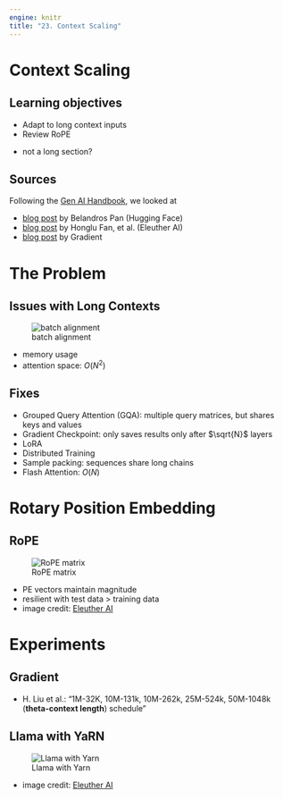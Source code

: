```yaml
---
engine: knitr
title: "23. Context Scaling"
---
```


# Context Scaling

## Learning objectives

::: nonincremental
- Adapt to long context inputs
- Review RoPE

:::

::: notes
- not a long section?
:::

## Sources

Following the [Gen AI Handbook](https://genai-handbook.github.io/), we looked at

* [blog post](https://huggingface.co/blog/wenbopan/long-context-fine-tuning) by Belandros Pan (Hugging Face)
* [blog post](https://blog.eleuther.ai/yarn/) by Honglu Fan, et al. (Eleuther AI) 
* [blog post](https://www.gradient.ai/blog/scaling-rotational-embeddings-for-long-context-language-models) by Gradient

# The Problem

## Issues with Long Contexts

![batch alignment](images/input_padding.png)

* memory usage
* attention space: $O(N^{2})$

## Fixes

* Grouped Query Attention (GQA): multiple query matrices, but shares keys and values
* Gradient Checkpoint: only saves results only after $\sqrt{N}$ layers
* LoRA
* Distributed Training
* Sample packing: sequences share long chains
* Flash Attention: $O(N)$

# Rotary Position Embedding

## RoPE

![RoPE matrix](images/RoPE_matrix.png)

* PE vectors maintain magnitude
* resilient with test data $>$ training data
* image credit: [Eleuther AI](https://blog.eleuther.ai/yarn/)

# Experiments

## Gradient

* H. Liu et al.: "1M-32K, 10M-131k, 10M-262k, 25M-524k, 50M-1048k (**theta-context length**) schedule"

## Llama with YaRN

![Llama with Yarn](images/Llama_YaRN.png)

* image credit: [Eleuther AI](https://blog.eleuther.ai/yarn/)
